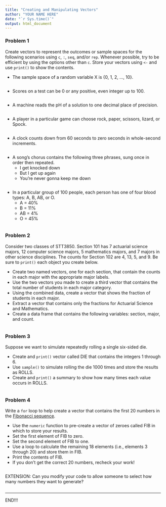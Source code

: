```yaml
---
title: "Creating and Manipulating Vectors"
author: "YOUR NAME HERE"
date: "`r Sys.time()`"
output: html_document
---
```


### Problem 1

Create vectors to represent the outcomes or sample spaces for the following scenarios using `c`, `:`, `seq`, and/or `rep`. Whenever possible, try to be efficient by using the options other than `c`. Store your vectors using `<-` and use `print()` to show the contents.

* The sample space of a random variable X is {0, 1, 2, ..., 10}.

```r

```

* Scores on a test can be 0 or any positive, even integer up to 100.

```r

```

* A machine reads the pH of a solution to one decimal place of precision.

```r

```

* A player in a particular game can choose rock, paper, scissors, lizard, or Spock.

```r

```

* A clock counts down from 60 seconds to zero seconds in whole-second increments.

```r

```

* A song's chorus contains the following three phrases, sung once in order then repeated.
    + I get knocked down
    + But I get up again
    + You're never gonna keep me down

```r

```

* In a particular group of 100 people, each person has one of four blood types: A, B, AB, or O.
    + A = 40%
    + B = 11%
    + AB = 4%
    + O = 45%
    
```r

```


### Problem 2

Consider two classes of STT3850. Section 101 has 7 actuarial science majors, 12 computer science majors, 5 mathematics majors, and 7 majors in other science disciplines. The counts for Section 102 are 4, 13, 5, and 9. Be sure to `print()` each object you create below.

* Create two named vectors, one for each section, that contain the counts in each major with the appropriate major labels.
* Use the two vectors you made to create a third vector that contains the total number of students in each major category.
* Using the combined data, create a vector that shows the fraction of students in each major.
* Extract a vector that contains only the fractions for Actuarial Science and Mathematics.
* Create a data frame that contains the following variables: section, major, and count. 

```r

```


### Problem 3

Suppose we want to simulate repeatedly rolling a single six-sided die.

* Create and `print()` vector called DIE that contains the integers 1 through 6.
* Use `sample()` to simulate rolling the die 1000 times and store the results as ROLLS. 
* Create and `print()` a summary to show how many times each value occurs in ROLLS.

```r

```


### Problem 4

Write a `for` loop to help create a vector that contains the first 20 numbers in the [Fibonacci sequence](https://www.mathsisfun.com/numbers/fibonacci-sequence.html). 

* Use the `numeric` function to pre-create a vector of zeroes called FIB in which to store your results. 
* Set the first element of FIB to zero.
* Set the second element of FIB to one.
* Use a loop to calculate the remaining 18 elements (i.e., elements 3 through 20) and store them in FIB.
* Print the contents of FIB.
* If you don't get the correct 20 numbers, recheck your work!

```r

```

EXTENSION: Can you modify your code to allow someone to select how many numbers they want to generate?

```r

```


<hr>

END!!!
